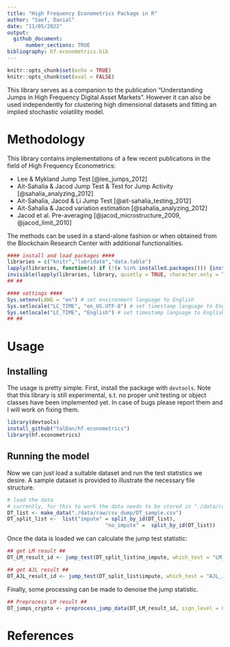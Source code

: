 ```yaml
---
title: "High Frequency Econometrics Package in R"
author: "Saef, Danial"
date: "11/05/2022"
output:
  github_document: 
      number_sections: TRUE
bibliography: hf.econometrics.bib
---
```


```r
knitr::opts_chunk$set(echo = TRUE)
knitr::opts_chunk$set(eval = FALSE)
```

This library serves as a companion to the publication "Understanding Jumps in High Frequency Digital Asset Markets". However it can also be used independently for clustering high dimensional datasets and fitting an implied stochastic volatility model.

# Methodology
This library contains implementations of a few recent publications in the field of High Frequency Econometrics:

* Lee & Mykland Jump Test [@lee_jumps_2012]
* Ait-Sahalia & Jacod Jump Test & Test for Jump Activity [@sahalia_analyzing_2012]
* Ait-Sahalia, Jacod & Li Jump Test [@ait-sahalia_testing_2012]
* Ait-Sahalia & Jacod variation estimation [@sahalia_analyzing_2012]
* Jacod et al. Pre-averaging [@jacod_microstructure_2009, @jacod_limit_2010]

The methods can be used in a stand-alone fashion or when obtained from the Blockchain Research Center with additional functionalities.

```r
#### install and load packages ####
libraries = c("knitr","lubridate","data.table")
lapply(libraries, function(x) if (!(x %in% installed.packages())) {install.packages(x, dependencies = TRUE, repos = "http://cran.us.r-project.org")} )
invisible(lapply(libraries, library, quietly = TRUE, character.only = TRUE))
## ##

#### settings ####
Sys.setenv(LANG = "en") # set environment language to English
Sys.setlocale("LC_TIME", "en_US.UTF-8") # set timestamp language to English
Sys.setlocale("LC_TIME", "English") # set timestamp language to English
## ##
```
# Usage

## Installing
The usage is pretty simple. First, install the package with `devtools`. Note that this library is still experimental, s.t. no proper unit testing or object classes have been implemented yet. In case of bugs please report them and I will work on fixing them.

```r
library(devtools)
install_github("YalDan/hf.econometrics")
library(hf.econometrics)
``` 

## Running the model
Now we can just load a suitable dataset and run the test statistics we desire. A sample dataset is provided to illustrate the necessary file structure. 

```r
# load the data
# currently, for this to work the data needs to be stored in "./data/raw/csv_dump/"
DT_list <- make_data("./data/raw/csv_dump/DT_sample.csv")
DT_split_list <-  list("impute" = split_by_id(DT_list),
                                "no_impute" =  split_by_id(DT_list))

``` 

Once the data is loaded we can calculate the jump test statistic:

```r
## get LM result ##
DT_LM_result_id <- jump_test(DT_split_list$no_impute, which_test = "LM_JumpTest")

## get AJL result ##
DT_AJL_result_id <- jump_test(DT_split_list$impute, which_test = "AJL_JumpTest")
``` 

Finally, some processing can be made to denoise the jump statistic.

```r
## Preprocess LM result ##
DT_jumps_crypto <- preprocess_jump_data(DT_LM_result_id, sign_level = 0.01)
``` 

# References
